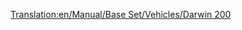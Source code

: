 [[Translation:en/Manual/Base Set/Vehicles/Darwin 200]]

{{fr/Avion|Nom=Darwin 200
|Image=[[File:en/Boeing737.png|Darwin 200]]
|Coût=34 863 (69 726)
|Vitesse=947 km/h (592 MPH)
|Entretien=4 359 (8 718)
|Conception=1967
|Vie=22
|Capacité=110 passagers & 15 sacs de courrier
|Description=Un avion à réaction standard. Préféré pour les grands aéroports.
|Réalité=[https://www.wikipedia.org/wiki/fr:Boeing 737 Boeing 737]
}}